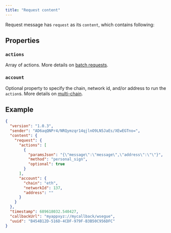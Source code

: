 ```yaml
---
title: "Request content"
---
```



Request message has `request` as its `content`, which contains following:

## Properties

### `actions`
Array of actions. More details on [batch requests](batch).

### `account`
Optional property to specify the chain, network id, and/or address to run the `action`s. More details on [multi-chain](multi-chain).

## Example
```json
{
  "version": "1.0.3",
  "sender": "AD6aqQNPr4/NRQymzqr14qjlnO9LN5JaEs/XEwEGTno=",
  "content": {
    "request": {
      "actions": [
        {
          "paramsJson": "{\"message\":\"message\",\"address\":\"\"}",
          "method": "personal_sign",
          "optional": true
        }
      ],
      "account": {
        "chain": "eth",
        "networkId": 137,
        "address": ""
      }
    }
  },
  "timestamp": 689618032.540427,
  "callbackUrl": "myappxyz://mycallback/wsegue",
  "uuid": "B454B12D-516D-4CDF-979F-B3B50C956DFC"
}
```

